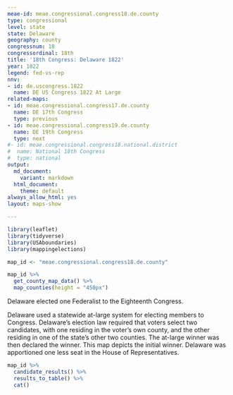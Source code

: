 ```yaml
---
meae-id: meae.congressional.congress18.de.county
type: congressional
level: state
state: Delaware
geography: county
congressnum: 18
congressordinal: 18th
title: '18th Congress: Delaware 1822'
year: 1822
legend: fed-vs-rep
nnv:
- id: de.uscongress.1822
  name: DE US Congress 1822 At Large
related-maps:
- id: meae.congressional.congress17.de.county
  name: DE 17th Congress
  type: previous
- id: meae.congressional.congress19.de.county
  name: DE 19th Congress
  type: next
#- id: meae.congressional.congress18.national.district
#  name: National 18th Congress
#  type: national
output:
  md_document:
    variant: markdown
  html_document:
    theme: default
always_allow_html: yes
layout: maps-show

---
```


```r
library(leaflet)
library(tidyverse)
library(USAboundaries)
library(mappingelections)

map_id <- "meae.congressional.congress18.de.county"
```

<div class="map">

```r
map_id %>%
  get_county_map_data() %>%
  map_counties(height = "450px")
```

</div>

Delaware elected one Federalist to the Eighteenth Congress.

Delaware used a statewide at-large system for electing members to Congress. Delaware’s election law required that voters select two candidates, with one residing in the voter’s own county, and the other residing in one of the state's other two counties. The at-large winner was then declared the winner.  This map depicts the initial winner. Delaware was apportioned one less seat in the House of Representatives.

<div class="results-table">

```r
map_id %>%
  candidate_results() %>%
  results_to_table() %>%
  cat()
```

</div>
